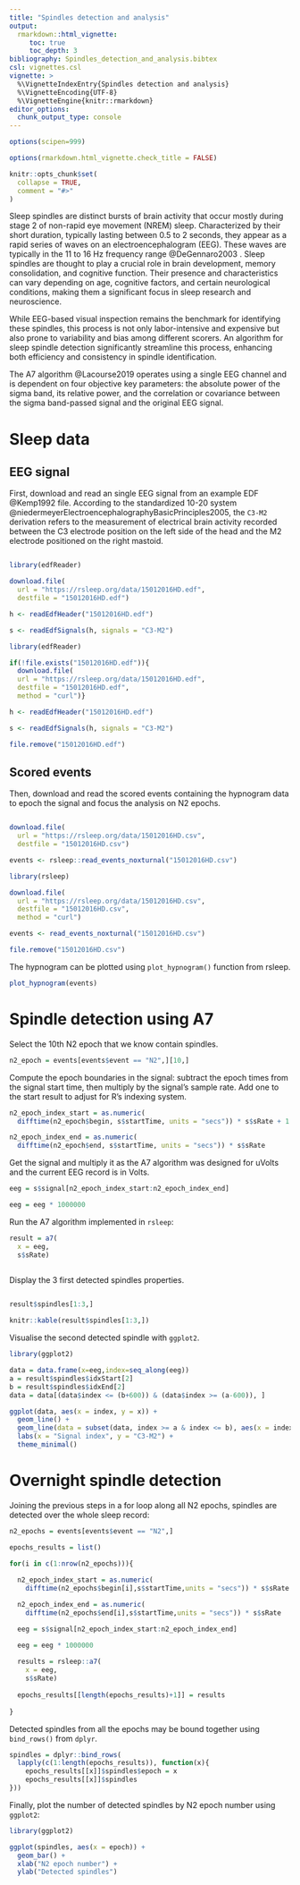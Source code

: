 ---
title: "Spindles detection and analysis"
output: 
  rmarkdown::html_vignette:
     toc: true
     toc_depth: 3
bibliography: Spindles_detection_and_analysis.bibtex
csl: vignettes.csl
vignette: >
  %\VignetteIndexEntry{Spindles detection and analysis}
  %\VignetteEncoding{UTF-8}
  %\VignetteEngine{knitr::rmarkdown}
editor_options: 
  chunk_output_type: console
---

```{r, include = FALSE}

options(scipen=999)

options(rmarkdown.html_vignette.check_title = FALSE)

knitr::opts_chunk$set(
  collapse = TRUE,
  comment = "#>"
)

```

Sleep spindles are distinct bursts of brain activity that occur mostly during stage 2 of non-rapid eye movement (NREM) sleep. Characterized by their short duration, typically lasting between 0.5 to 2 seconds, they appear as a rapid series of waves on an electroencephalogram (EEG). These waves are typically in the 11 to 16 Hz frequency range @DeGennaro2003 . Sleep spindles are thought to play a crucial role in brain development, memory consolidation, and cognitive function. Their presence and characteristics can vary depending on age, cognitive factors, and certain neurological conditions, making them a significant focus in sleep research and neuroscience.

While EEG-based visual inspection remains the benchmark for identifying these spindles, this process is not only labor-intensive and expensive but also prone to variability and bias among different scorers. An algorithm for sleep spindle detection significantly streamline this process, enhancing both efficiency and consistency in spindle identification.

The A7 algorithm @Lacourse2019 operates using a single EEG channel and is dependent on four objective key parameters: the absolute power of the sigma band, its relative power, and the correlation or covariance between the sigma band-passed signal and the original EEG signal.

# Sleep data

## EEG signal

First, download and read an single EEG signal from an example EDF @Kemp1992 file. According to the standardized 10-20 system @niedermeyerElectroencephalographyBasicPrinciples2005, the `C3-M2` derivation refers to the measurement of electrical brain activity recorded between the C3 electrode position on the left side of the head and the M2 electrode positioned on the right mastoid.

```r

library(edfReader)

download.file(
  url = "https://rsleep.org/data/15012016HD.edf",
  destfile = "15012016HD.edf")

h <- readEdfHeader("15012016HD.edf")

s <- readEdfSignals(h, signals = "C3-M2")

```

```{r edf_read, echo=FALSE, message=FALSE, warning=FALSE}

library(edfReader)

if(!file.exists("15012016HD.edf")){
  download.file(
  url = "https://rsleep.org/data/15012016HD.edf",
  destfile = "15012016HD.edf",
  method = "curl")}

h <- readEdfHeader("15012016HD.edf")

s <- readEdfSignals(h, signals = "C3-M2")

file.remove("15012016HD.edf")

```

## Scored events

Then, download and read the scored events containing the hypnogram data to epoch the signal and focus the analysis on N2 epochs.

```r

download.file(
  url = "https://rsleep.org/data/15012016HD.csv",
  destfile = "15012016HD.csv")

events <- rsleep::read_events_noxturnal("15012016HD.csv")

```

```{r hypnogram, echo=FALSE, message=FALSE, warning=FALSE}

library(rsleep)

download.file(
  url = "https://rsleep.org/data/15012016HD.csv",
  destfile = "15012016HD.csv",
  method = "curl")

events <- read_events_noxturnal("15012016HD.csv")

file.remove("15012016HD.csv")

```

The hypnogram can be plotted using `plot_hypnogram()` function from rsleep.

```{r plot_hypnogram, fig.width = 7, fig.height = 2}

plot_hypnogram(events)

```

# Spindle detection using A7

Select the 10th N2 epoch that we know contain spindles.

```{r}

n2_epoch = events[events$event == "N2",][10,]

```

Compute the epoch boundaries in the signal: subtract the epoch times from the signal start time, then multiply by the signal's sample rate. Add one to the start result to adjust for R's indexing system.

```{r epoch_boundaries}

n2_epoch_index_start = as.numeric(
  difftime(n2_epoch$begin, s$startTime, units = "secs")) * s$sRate + 1

n2_epoch_index_end = as.numeric(
  difftime(n2_epoch$end, s$startTime, units = "secs")) * s$sRate

```

Get the signal and multiply it as the A7 algorithm was designed for uVolts and the current EEG record is in Volts.

```{r}

eeg = s$signal[n2_epoch_index_start:n2_epoch_index_end]

eeg = eeg * 1000000

```

Run the A7 algorithm implemented in `rsleep`:

```{r warning=FALSE}

result = a7(
  x = eeg,
  s$sRate)
  
```

Display the 3 first detected spindles properties.

```r

result$spindles[1:3,]

```

```{r include=FALSE}

knitr::kable(result$spindles[1:3,])

```

Visualise the second detected spindle with `ggplot2`.

```{r, fig.width = 7, fig.height = 2}

library(ggplot2)

data = data.frame(x=eeg,index=seq_along(eeg))
a = result$spindles$idxStart[2]
b = result$spindles$idxEnd[2]
data = data[(data$index <= (b+600)) & (data$index >= (a-600)), ]

ggplot(data, aes(x = index, y = x)) +
  geom_line() +
  geom_line(data = subset(data, index >= a & index <= b), aes(x = index, y = x), color = "red") +
  labs(x = "Signal index", y = "C3-M2") +
  theme_minimal()

```

# Overnight spindle detection

Joining the previous steps in a for loop along all N2 epochs, spindles are detected over the whole sleep record:

```{r warning=FALSE}

n2_epochs = events[events$event == "N2",]

epochs_results = list()

for(i in c(1:nrow(n2_epochs))){
  
  n2_epoch_index_start = as.numeric(
    difftime(n2_epochs$begin[i],s$startTime,units = "secs")) * s$sRate + 1

  n2_epoch_index_end = as.numeric(
    difftime(n2_epochs$end[i],s$startTime,units = "secs")) * s$sRate

  eeg = s$signal[n2_epoch_index_start:n2_epoch_index_end]

  eeg = eeg * 1000000
  
  results = rsleep::a7(
    x = eeg,
    s$sRate)
  
  epochs_results[[length(epochs_results)+1]] = results
  
}

```

Detected spindles from all the epochs may be bound together using `bind_rows()` from `dplyr`.

```{r}

spindles = dplyr::bind_rows(
  lapply(c(1:length(epochs_results)), function(x){
    epochs_results[[x]]$spindles$epoch = x
    epochs_results[[x]]$spindles
}))

```

Finally, plot the number of detected spindles by N2 epoch number using `ggplot2`:

```{r, fig.width = 7, fig.height = 2}

library(ggplot2)

ggplot(spindles, aes(x = epoch)) +
  geom_bar() +
  xlab("N2 epoch number") +
  ylab("Detected spindles")

```
